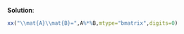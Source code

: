 \color{blue}

**Solution**:

```r
xx("\\mat{A}\\mat{B}=",A%*%B,mtype="bmatrix",digits=0)
```

\color{black}







